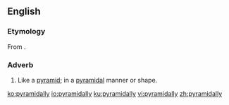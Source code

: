 ==English==

===Etymology===
From {{suffix|pyramidal|ly|lang=en}}.

===Adverb===
{{en-adv|-}}

# Like a [[pyramid]]; in a [[pyramidal]] manner or shape.

[[ko:pyramidally]]
[[io:pyramidally]]
[[ku:pyramidally]]
[[vi:pyramidally]]
[[zh:pyramidally]]